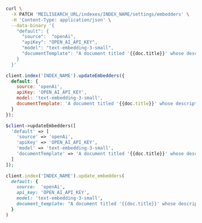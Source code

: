<CodeGroup>

```bash cURL
curl \
  -X PATCH 'MEILISEARCH_URL/indexes/INDEX_NAME/settings/embedders' \
  -H 'Content-Type: application/json' \
  --data-binary '{
    "default": {
      "source":  "openAi",
      "apiKey": "OPEN_AI_API_KEY",
      "model": "text-embedding-3-small",
      "documentTemplate": "A document titled '{{doc.title}}' whose description starts with {{doc.overview|truncatewords: 20}}"
    }
  }'
```

```javascript JS
client.index('INDEX_NAME').updateEmbedders({
  default: {
    source: 'openAi',
    apiKey: 'OPEN_AI_API_KEY',
    model: 'text-embedding-3-small',
    documentTemplate: 'A document titled '{{doc.title}}' whose description starts with {{doc.overview|truncatewords: 20}}'
  }
});
```

```php PHP
$client->updateEmbedders([
  'default' => [
    'source' => 'openAi',
    'apiKey' => 'OPEN_AI_API_KEY',
    'model' => 'text-embedding-3-small',
    'documentTemplate' => 'A document titled '{{doc.title}}' whose description starts with {{doc.overview|truncatewords: 20}}'
  ]
]);
```

```ruby Ruby
client.index('INDEX_NAME').update_embedders(
  default: {
    source:  'openAi',
    api_key: 'OPEN_AI_API_KEY',
    model: 'text-embedding-3-small',
    document_template: "A document titled '{{doc.title}}' whose description starts with {{doc.overview|truncatewords: 20}}"
  }
)
```
</CodeGroup>